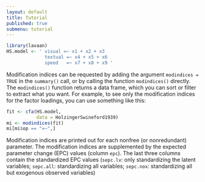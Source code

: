 ```yaml
---
layout: default
title: Tutorial
published: true
submenu: tutorial
---
```


```r
library(lavaan)
HS.model <- ' visual =~ x1 + x2 + x3
              textual =~ x4 + x5 + x6
              speed   =~ x7 + x8 + x9 '
```

Modification indices can be requested by adding the argument `modindices =
TRUE` in the `summary()` call, or by calling the function `modindices()`
directly. The `modindices()` function returns a data frame, which you can
sort or filter to extract what you want. For example, to see
only the modification indices for the factor loadings, you can use something
like this:

```r
fit <- cfa(HS.model, 
           data = HolzingerSwineford1939)
mi <- modindices(fit)
mi[mi$op == "=~",]
```

Modification indices are printed out for each nonfree (or nonredundant)
parameter. The modification indices are supplemented by the expected parameter
change (EPC) values (column `epc`). The last three columns contain the
standardized EPC values (`sepc.lv`: only standardizing the latent variables;
`sepc.all`: standardizing all variables; `sepc.nox`: standardizing all
but exogenous observed variables)
